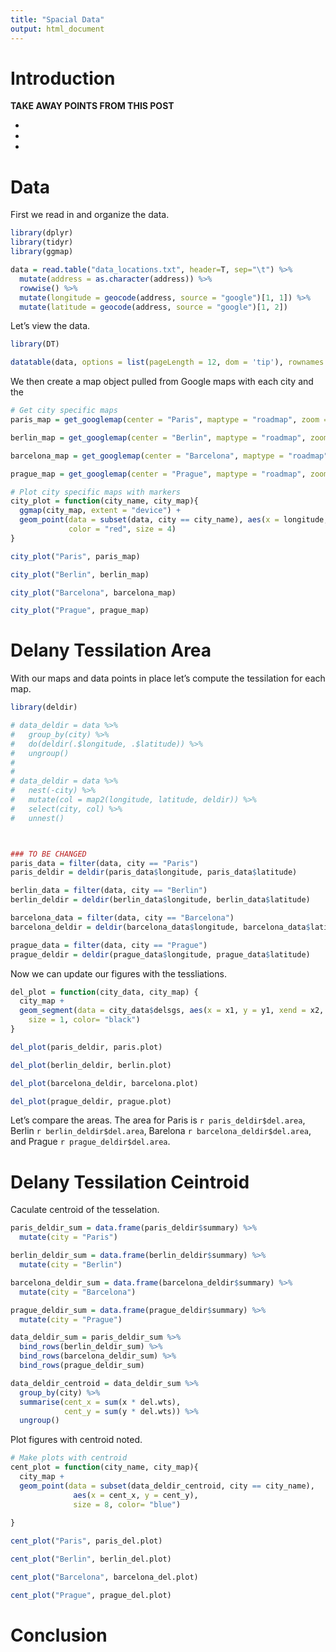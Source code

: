 ```yaml
---
title: "Spacial Data"
output: html_document
---
```


# Introduction



**TAKE AWAY POINTS FROM THIS POST**

* 

* 

* 


# Data

First we read in and organize the data.

```r
library(dplyr)
library(tidyr)
library(ggmap)
```

```r
data = read.table("data_locations.txt", header=T, sep="\t") %>%
  mutate(address = as.character(address)) %>%
  rowwise() %>%
  mutate(longitude = geocode(address, source = "google")[1, 1]) %>%
  mutate(latitude = geocode(address, source = "google")[1, 2])
```

Let's view the data.

```r
library(DT)

datatable(data, options = list(pageLength = 12, dom = 'tip'), rownames = FALSE)
```

We then create a map object pulled from Google maps with each city and the 

```r
# Get city specific maps
paris_map = get_googlemap(center = "Paris", maptype = "roadmap", zoom = 12, size = c(640, 420))

berlin_map = get_googlemap(center = "Berlin", maptype = "roadmap", zoom = 11, size = c(640, 420))

barcelona_map = get_googlemap(center = "Barcelona", maptype = "roadmap", zoom = 12, size = c(640, 420))

prague_map = get_googlemap(center = "Prague", maptype = "roadmap", zoom = 12, size = c(640, 420))
```

```r
# Plot city specific maps with markers
city_plot = function(city_name, city_map){
  ggmap(city_map, extent = "device") +
  geom_point(data = subset(data, city == city_name), aes(x = longitude, y = latitude),
             color = "red", size = 4)
}

city_plot("Paris", paris_map)

city_plot("Berlin", berlin_map)

city_plot("Barcelona", barcelona_map)

city_plot("Prague", prague_map)
```


# Delany Tessilation Area

With our maps and data points in place let's compute the tessilation for each map.

```r
library(deldir)

# data_deldir = data %>%
#   group_by(city) %>%
#   do(deldir(.$longitude, .$latitude)) %>%
#   ungroup()
# 
# 
# data_deldir = data %>%
#   nest(-city) %>%
#   mutate(col = map2(longitude, latitude, deldir)) %>%
#   select(city, col) %>%
#   unnest()



### TO BE CHANGED
paris_data = filter(data, city == "Paris")
paris_deldir = deldir(paris_data$longitude, paris_data$latitude)

berlin_data = filter(data, city == "Berlin")
berlin_deldir = deldir(berlin_data$longitude, berlin_data$latitude)

barcelona_data = filter(data, city == "Barcelona")
barcelona_deldir = deldir(barcelona_data$longitude, barcelona_data$latitude)

prague_data = filter(data, city == "Prague")
prague_deldir = deldir(prague_data$longitude, prague_data$latitude)
```

Now we can update our figures with the tessliations.

```r
del_plot = function(city_data, city_map) {
  city_map +
  geom_segment(data = city_data$delsgs, aes(x = x1, y = y1, xend = x2, yend = y2),
    size = 1, color= "black")
}

del_plot(paris_deldir, paris.plot)

del_plot(berlin_deldir, berlin.plot)

del_plot(barcelona_deldir, barcelona.plot)

del_plot(prague_deldir, prague.plot)
```

Let's compare the areas. The area for Paris is `r paris_deldir$del.area`, Berlin `r berlin_deldir$del.area`, Barelona `r barcelona_deldir$del.area`, and Prague `r prague_deldir$del.area`.


# Delany Tessilation Ceintroid

Caculate centroid of the tesselation.

```r
paris_deldir_sum = data.frame(paris_deldir$summary) %>%
  mutate(city = "Paris")

berlin_deldir_sum = data.frame(berlin_deldir$summary) %>%
  mutate(city = "Berlin")

barcelona_deldir_sum = data.frame(barcelona_deldir$summary) %>%
  mutate(city = "Barcelona")

prague_deldir_sum = data.frame(prague_deldir$summary) %>%
  mutate(city = "Prague")

data_deldir_sum = paris_deldir_sum %>%
  bind_rows(berlin_deldir_sum) %>%
  bind_rows(barcelona_deldir_sum) %>%
  bind_rows(prague_deldir_sum)

data_deldir_centroid = data_deldir_sum %>%
  group_by(city) %>%
  summarise(cent_x = sum(x * del.wts),
            cent_y = sum(y * del.wts)) %>%
  ungroup()
```

Plot figures with centroid noted.

```r
# Make plots with centroid
cent_plot = function(city_name, city_map){
  city_map +
  geom_point(data = subset(data_deldir_centroid, city == city_name),
              aes(x = cent_x, y = cent_y),
              size = 8, color= "blue")
    
}

cent_plot("Paris", paris_del.plot)

cent_plot("Berlin", berlin_del.plot)

cent_plot("Barcelona", barcelona_del.plot)

cent_plot("Prague", prague_del.plot)
```


# Conclusion






